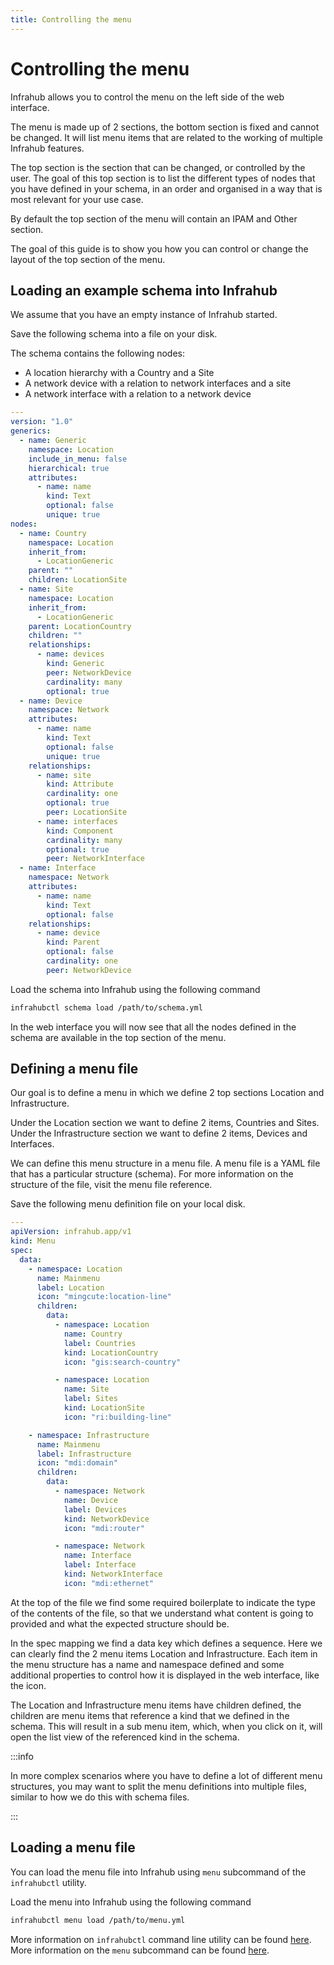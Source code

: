 ```yaml
---
title: Controlling the menu
---
```


# Controlling the menu

Infrahub allows you to control the menu on the left side of the web interface.

The menu is made up of 2 sections, the bottom section is fixed and cannot be changed. It will list menu items that are related to the working of multiple Infrahub features.

The top section is the section that can be changed, or controlled by the user. The goal of this top section is to list the different types of nodes that you have defined in your schema, in an order and organised in a way that is most relevant for your use case.

By default the top section of the menu will contain an IPAM and Other section.

The goal of this guide is to show you how you can control or change the layout of the top section of the menu.

## Loading an example schema into Infrahub

We assume that you have an empty instance of Infrahub started.

Save the following schema into a file on your disk.

The schema contains the following nodes:

- A location hierarchy with a Country and a Site
- A network device with a relation to network interfaces and a site
- A network interface with a relation to a network device

```yaml
---
version: "1.0"
generics:
  - name: Generic
    namespace: Location
    include_in_menu: false
    hierarchical: true
    attributes:
      - name: name
        kind: Text
        optional: false
        unique: true
nodes:
  - name: Country
    namespace: Location
    inherit_from:
      - LocationGeneric
    parent: ""
    children: LocationSite
  - name: Site
    namespace: Location
    inherit_from:
      - LocationGeneric
    parent: LocationCountry
    children: ""
    relationships:
      - name: devices
        kind: Generic
        peer: NetworkDevice
        cardinality: many
        optional: true
  - name: Device
    namespace: Network
    attributes:
      - name: name
        kind: Text
        optional: false
        unique: true
    relationships:
      - name: site
        kind: Attribute
        cardinality: one
        optional: true
        peer: LocationSite
      - name: interfaces
        kind: Component
        cardinality: many
        optional: true
        peer: NetworkInterface
  - name: Interface
    namespace: Network
    attributes:
      - name: name
        kind: Text
        optional: false
    relationships:
      - name: device
        kind: Parent
        optional: false
        cardinality: one
        peer: NetworkDevice
```

Load the schema into Infrahub using the following command

```bash
infrahubctl schema load /path/to/schema.yml
```

In the web interface you will now see that all the nodes defined in the schema are available in the top section of the menu.

## Defining a menu file

Our goal is to define a menu in which we define 2 top sections Location and Infrastructure.

Under the Location section we want to define 2 items, Countries and Sites. Under the Infrastructure section we want to define 2 items, Devices and Interfaces.

We can define this menu structure in a menu file. A menu file is a YAML file that has a particular structure (schema). For more information on the structure of the file, visit the menu file reference.

Save the following menu definition file on your local disk.

```yaml
---
apiVersion: infrahub.app/v1
kind: Menu
spec:
  data:
    - namespace: Location
      name: Mainmenu
      label: Location
      icon: "mingcute:location-line"
      children:
        data:
          - namespace: Location
            name: Country
            label: Countries
            kind: LocationCountry
            icon: "gis:search-country"

          - namespace: Location
            name: Site
            label: Sites
            kind: LocationSite
            icon: "ri:building-line"

    - namespace: Infrastructure
      name: Mainmenu
      label: Infrastructure
      icon: "mdi:domain"
      children:
        data:
          - namespace: Network
            name: Device
            label: Devices
            kind: NetworkDevice
            icon: "mdi:router"

          - namespace: Network
            name: Interface
            label: Interface
            kind: NetworkInterface
            icon: "mdi:ethernet"
```

At the top of the file we find some required boilerplate to indicate the type of the contents of the file, so that we understand what content is going to provided and what the expected structure should be.

In the spec mapping we find a data key which defines a sequence. Here we can clearly find the 2 menu items Location and Infrastructure. Each item in the menu structure has a name and namespace defined and some additional properties to control how it is displayed in the web interface, like the icon.

The Location and Infrastructure menu items have children defined, the children are menu items that reference a kind that we defined in the schema. This will result in a sub menu item, which, when you click on it, will open the list view of the referenced kind in the schema.

:::info

In more complex scenarios where you have to define a lot of different menu structures, you may want to split the menu definitions into multiple files, similar to how we do this with schema files.

:::

## Loading a menu file

You can load the menu file into Infrahub using `menu` subcommand of the `infrahubctl` utility.

Load the menu into Infrahub using the following command

```bash
infrahubctl menu load /path/to/menu.yml
```

More information on `infrahubctl` command line utility can be found [here](/infrahubctl).
More information on the `menu` subcommand can be found [here](/infrahubctl/infrahubctl-menu).
